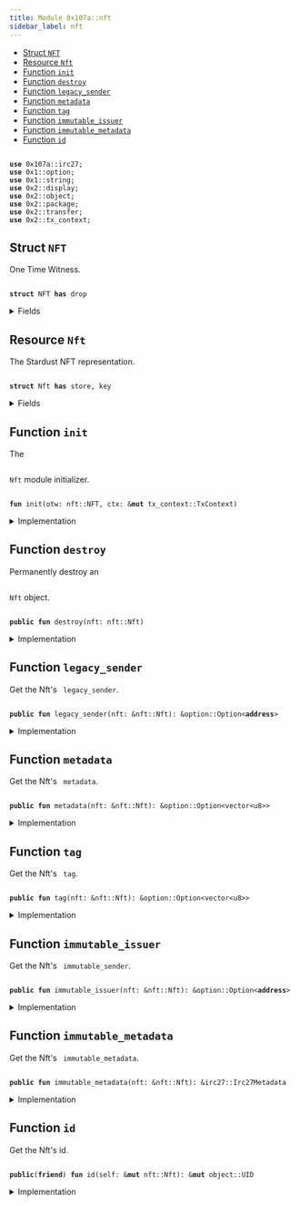 ```yaml
---
title: Module 0x107a::nft
sidebar_label: nft
---
```


<Link id="0x107a_nft"/>


-  [Struct `NFT`](#0x107a_nft_NFT)
-  [Resource `Nft`](#0x107a_nft_Nft)
-  [Function `init`](#0x107a_nft_init)
-  [Function `destroy`](#0x107a_nft_destroy)
-  [Function `legacy_sender`](#0x107a_nft_legacy_sender)
-  [Function `metadata`](#0x107a_nft_metadata)
-  [Function `tag`](#0x107a_nft_tag)
-  [Function `immutable_issuer`](#0x107a_nft_immutable_issuer)
-  [Function `immutable_metadata`](#0x107a_nft_immutable_metadata)
-  [Function `id`](#0x107a_nft_id)


<pre><code>
<b>use</b> <Link to="irc27#0x107a_irc27">0x107a::irc27</Link>;
<b>use</b> <Link to="../move-stdlib/option#0x1_option">0x1::option</Link>;
<b>use</b> <Link to="../move-stdlib/string#0x1_string">0x1::string</Link>;
<b>use</b> <Link to="../iota-framework/display#0x2_display">0x2::display</Link>;
<b>use</b> <Link to="../iota-framework/object#0x2_object">0x2::object</Link>;
<b>use</b> <Link to="../iota-framework/package#0x2_package">0x2::package</Link>;
<b>use</b> <Link to="../iota-framework/transfer#0x2_transfer">0x2::transfer</Link>;
<b>use</b> <Link to="../iota-framework/tx_context#0x2_tx_context">0x2::tx_context</Link>;
</code></pre>



<Link id="0x107a_nft_NFT"></Link>

## Struct `NFT`

One Time Witness.


<pre><code>
<b>struct</b> <Link to="nft#0x107a_nft_NFT">NFT</Link> <b>has</b> drop
</code></pre>



<details>
<summary>Fields</summary>


<dl>
<dt>
<code>
dummy_field: bool</code>
</dt>
<dd>

</dd>
</dl>


</details>

<Link id="0x107a_nft_Nft"></Link>

## Resource `Nft`

The Stardust NFT representation.


<pre><code>
<b>struct</b> <Link to="nft#0x107a_nft_Nft">Nft</Link> <b>has</b> store, key
</code></pre>



<details>
<summary>Fields</summary>


<dl>
<dt>
<code>
id: <Link to="../iota-framework/object#0x2_object_UID">object::UID</Link></code>
</dt>
<dd>
 The Nft's ID is nested from Stardust.
</dd>
<dt>
<code>
legacy_sender: <Link to="../move-stdlib/option#0x1_option_Option">option::Option</Link>&lt;<b>address</b>&gt;</code>
</dt>
<dd>
 The sender feature holds the last sender address assigned before the migration and
 is not supported by the protocol after it.
</dd>
<dt>
<code>
metadata: <Link to="../move-stdlib/option#0x1_option_Option">option::Option</Link>&lt;<Link to="../move-stdlib/vector#0x1_vector">vector</Link>&lt;u8&gt;&gt;</code>
</dt>
<dd>
 The metadata feature.
</dd>
<dt>
<code>
tag: <Link to="../move-stdlib/option#0x1_option_Option">option::Option</Link>&lt;<Link to="../move-stdlib/vector#0x1_vector">vector</Link>&lt;u8&gt;&gt;</code>
</dt>
<dd>
 The tag feature.
</dd>
<dt>
<code>
immutable_issuer: <Link to="../move-stdlib/option#0x1_option_Option">option::Option</Link>&lt;<b>address</b>&gt;</code>
</dt>
<dd>
 The immutable issuer feature.
</dd>
<dt>
<code>
immutable_metadata: <Link to="irc27#0x107a_irc27_Irc27Metadata">irc27::Irc27Metadata</Link></code>
</dt>
<dd>
 The immutable metadata feature.
</dd>
</dl>


</details>

<Link id="0x107a_nft_init"></Link>

## Function `init`

The <code>
<Link to="nft#0x107a_nft_Nft">Nft</Link></code> module initializer.


<pre><code>
<b>fun</b> <Link to="nft#0x107a_nft_init">init</Link>(otw: <Link to="nft#0x107a_nft_NFT">nft::NFT</Link>, ctx: &<b>mut</b> <Link to="../iota-framework/tx_context#0x2_tx_context_TxContext">tx_context::TxContext</Link>)
</code></pre>



<details>
<summary>Implementation</summary>


<pre><code>
<b>fun</b> <Link to="nft#0x107a_nft_init">init</Link>(otw: <Link to="nft#0x107a_nft_NFT">NFT</Link>, ctx: &<b>mut</b> TxContext) \{
    // Claim the <b>module</b> publisher.
    <b>let</b> publisher = <Link to="../iota-framework/package#0x2_package_claim">package::claim</Link>(otw, ctx);

    // Build a `Display` <Link to="../iota-framework/object#0x2_object">object</Link>.
    <b>let</b> keys = <Link to="../move-stdlib/vector#0x1_vector">vector</Link>[
        // The Iota standard fields.
        <Link to="../move-stdlib/string#0x1_string_utf8">string::utf8</Link>(b"name"),
        <Link to="../move-stdlib/string#0x1_string_utf8">string::utf8</Link>(b"image_url"),
        <Link to="../move-stdlib/string#0x1_string_utf8">string::utf8</Link>(b"description"),
        <Link to="../move-stdlib/string#0x1_string_utf8">string::utf8</Link>(b"creator"),

        // The extra IRC27-nested fields.
        <Link to="../move-stdlib/string#0x1_string_utf8">string::utf8</Link>(b"version"),
        <Link to="../move-stdlib/string#0x1_string_utf8">string::utf8</Link>(b"media_type"),
        <Link to="../move-stdlib/string#0x1_string_utf8">string::utf8</Link>(b"collection_name"),

        // The issuer of the <Link to="nft#0x107a_nft_NFT">NFT</Link>. Equivalent <b>to</b> IRC-27 `collectionId`.
        <Link to="../move-stdlib/string#0x1_string_utf8">string::utf8</Link>(b"immutable_issuer"),
    ];

    <b>let</b> values = <Link to="../move-stdlib/vector#0x1_vector">vector</Link>[
        // The Iota standard fields.
        <Link to="../move-stdlib/string#0x1_string_utf8">string::utf8</Link>(b"\{immutable_metadata.name}"),
        <Link to="../move-stdlib/string#0x1_string_utf8">string::utf8</Link>(b"\{immutable_metadata.uri}"),
        <Link to="../move-stdlib/string#0x1_string_utf8">string::utf8</Link>(b"\{immutable_metadata.description}"),
        <Link to="../move-stdlib/string#0x1_string_utf8">string::utf8</Link>(b"\{immutable_metadata.issuer_name}"),

        // The extra IRC27-nested fields.
        <Link to="../move-stdlib/string#0x1_string_utf8">string::utf8</Link>(b"\{immutable_metadata.version}"),
        <Link to="../move-stdlib/string#0x1_string_utf8">string::utf8</Link>(b"\{immutable_metadata.media_type}"),
        <Link to="../move-stdlib/string#0x1_string_utf8">string::utf8</Link>(b"\{immutable_metadata.collection_name}"),

        // The issuer of the <Link to="nft#0x107a_nft_NFT">NFT</Link>. Equivalent <b>to</b> IRC-27 `collectionId`.
        <Link to="../move-stdlib/string#0x1_string_utf8">string::utf8</Link>(b"\{immutable_issuer}"),
    ];

    <b>let</b> <b>mut</b> <Link to="../iota-framework/display#0x2_display">display</Link> = <Link to="../iota-framework/display#0x2_display_new_with_fields">display::new_with_fields</Link>&lt;<Link to="nft#0x107a_nft_Nft">Nft</Link>&gt;(
        &publisher,
        keys,
        values,
        ctx
    );

    // Commit the first version of `Display` <b>to</b> <b>apply</b> changes.
    <Link to="../iota-framework/display#0x2_display">display</Link>.update_version();

    // Burn the publisher <Link to="../iota-framework/object#0x2_object">object</Link>.
    <Link to="../iota-framework/package#0x2_package_burn_publisher">package::burn_publisher</Link>(publisher);

    // Freeze the <Link to="../iota-framework/display#0x2_display">display</Link> <Link to="../iota-framework/object#0x2_object">object</Link>.
    iota::transfer::public_freeze_object(<Link to="../iota-framework/display#0x2_display">display</Link>);
}
</code></pre>



</details>

<Link id="0x107a_nft_destroy"></Link>

## Function `destroy`

Permanently destroy an <code>
<Link to="nft#0x107a_nft_Nft">Nft</Link></code> object.


<pre><code>
<b>public</b> <b>fun</b> <Link to="nft#0x107a_nft_destroy">destroy</Link>(<Link to="nft#0x107a_nft">nft</Link>: <Link to="nft#0x107a_nft_Nft">nft::Nft</Link>)
</code></pre>



<details>
<summary>Implementation</summary>


<pre><code>
<b>public</b> <b>fun</b> <Link to="nft#0x107a_nft_destroy">destroy</Link>(<Link to="nft#0x107a_nft">nft</Link>: <Link to="nft#0x107a_nft_Nft">Nft</Link>) \{
    <b>let</b> <Link to="nft#0x107a_nft_Nft">Nft</Link> \{
        id,
        legacy_sender: _,
        metadata: _,
        tag: _,
        immutable_issuer: _,
        immutable_metadata,
    } = <Link to="nft#0x107a_nft">nft</Link>;

    <Link to="irc27#0x107a_irc27_destroy">irc27::destroy</Link>(immutable_metadata);

    <Link to="../iota-framework/object#0x2_object_delete">object::delete</Link>(id);
}
</code></pre>



</details>

<Link id="0x107a_nft_legacy_sender"></Link>

## Function `legacy_sender`

Get the Nft's <code>
legacy_sender</code>.


<pre><code>
<b>public</b> <b>fun</b> <Link to="nft#0x107a_nft_legacy_sender">legacy_sender</Link>(<Link to="nft#0x107a_nft">nft</Link>: &<Link to="nft#0x107a_nft_Nft">nft::Nft</Link>): &<Link to="../move-stdlib/option#0x1_option_Option">option::Option</Link>&lt;<b>address</b>&gt;
</code></pre>



<details>
<summary>Implementation</summary>


<pre><code>
<b>public</b> <b>fun</b> <Link to="nft#0x107a_nft_legacy_sender">legacy_sender</Link>(<Link to="nft#0x107a_nft">nft</Link>: &<Link to="nft#0x107a_nft_Nft">Nft</Link>): &Option&lt;<b>address</b>&gt; \{
    &<Link to="nft#0x107a_nft">nft</Link>.legacy_sender
}
</code></pre>



</details>

<Link id="0x107a_nft_metadata"></Link>

## Function `metadata`

Get the Nft's <code>
metadata</code>.


<pre><code>
<b>public</b> <b>fun</b> <Link to="nft#0x107a_nft_metadata">metadata</Link>(<Link to="nft#0x107a_nft">nft</Link>: &<Link to="nft#0x107a_nft_Nft">nft::Nft</Link>): &<Link to="../move-stdlib/option#0x1_option_Option">option::Option</Link>&lt;<Link to="../move-stdlib/vector#0x1_vector">vector</Link>&lt;u8&gt;&gt;
</code></pre>



<details>
<summary>Implementation</summary>


<pre><code>
<b>public</b> <b>fun</b> <Link to="nft#0x107a_nft_metadata">metadata</Link>(<Link to="nft#0x107a_nft">nft</Link>: &<Link to="nft#0x107a_nft_Nft">Nft</Link>): &Option&lt;<Link to="../move-stdlib/vector#0x1_vector">vector</Link>&lt;u8&gt;&gt; \{
    &<Link to="nft#0x107a_nft">nft</Link>.metadata
}
</code></pre>



</details>

<Link id="0x107a_nft_tag"></Link>

## Function `tag`

Get the Nft's <code>
tag</code>.


<pre><code>
<b>public</b> <b>fun</b> <Link to="nft#0x107a_nft_tag">tag</Link>(<Link to="nft#0x107a_nft">nft</Link>: &<Link to="nft#0x107a_nft_Nft">nft::Nft</Link>): &<Link to="../move-stdlib/option#0x1_option_Option">option::Option</Link>&lt;<Link to="../move-stdlib/vector#0x1_vector">vector</Link>&lt;u8&gt;&gt;
</code></pre>



<details>
<summary>Implementation</summary>


<pre><code>
<b>public</b> <b>fun</b> <Link to="nft#0x107a_nft_tag">tag</Link>(<Link to="nft#0x107a_nft">nft</Link>: &<Link to="nft#0x107a_nft_Nft">Nft</Link>): &Option&lt;<Link to="../move-stdlib/vector#0x1_vector">vector</Link>&lt;u8&gt;&gt; \{
    &<Link to="nft#0x107a_nft">nft</Link>.tag
}
</code></pre>



</details>

<Link id="0x107a_nft_immutable_issuer"></Link>

## Function `immutable_issuer`

Get the Nft's <code>
immutable_sender</code>.


<pre><code>
<b>public</b> <b>fun</b> <Link to="nft#0x107a_nft_immutable_issuer">immutable_issuer</Link>(<Link to="nft#0x107a_nft">nft</Link>: &<Link to="nft#0x107a_nft_Nft">nft::Nft</Link>): &<Link to="../move-stdlib/option#0x1_option_Option">option::Option</Link>&lt;<b>address</b>&gt;
</code></pre>



<details>
<summary>Implementation</summary>


<pre><code>
<b>public</b> <b>fun</b> <Link to="nft#0x107a_nft_immutable_issuer">immutable_issuer</Link>(<Link to="nft#0x107a_nft">nft</Link>: &<Link to="nft#0x107a_nft_Nft">Nft</Link>): &Option&lt;<b>address</b>&gt; \{
    &<Link to="nft#0x107a_nft">nft</Link>.immutable_issuer
}
</code></pre>



</details>

<Link id="0x107a_nft_immutable_metadata"></Link>

## Function `immutable_metadata`

Get the Nft's <code>
immutable_metadata</code>.


<pre><code>
<b>public</b> <b>fun</b> <Link to="nft#0x107a_nft_immutable_metadata">immutable_metadata</Link>(<Link to="nft#0x107a_nft">nft</Link>: &<Link to="nft#0x107a_nft_Nft">nft::Nft</Link>): &<Link to="irc27#0x107a_irc27_Irc27Metadata">irc27::Irc27Metadata</Link>
</code></pre>



<details>
<summary>Implementation</summary>


<pre><code>
<b>public</b> <b>fun</b> <Link to="nft#0x107a_nft_immutable_metadata">immutable_metadata</Link>(<Link to="nft#0x107a_nft">nft</Link>: &<Link to="nft#0x107a_nft_Nft">Nft</Link>): &Irc27Metadata \{
    &<Link to="nft#0x107a_nft">nft</Link>.immutable_metadata
}
</code></pre>



</details>

<Link id="0x107a_nft_id"></Link>

## Function `id`

Get the Nft's id.


<pre><code>
<b>public</b>(<b>friend</b>) <b>fun</b> <Link to="nft#0x107a_nft_id">id</Link>(self: &<b>mut</b> <Link to="nft#0x107a_nft_Nft">nft::Nft</Link>): &<b>mut</b> <Link to="../iota-framework/object#0x2_object_UID">object::UID</Link>
</code></pre>



<details>
<summary>Implementation</summary>


<pre><code>
<b>public</b>(<Link to="../iota-framework/package#0x2_package">package</Link>) <b>fun</b> <Link to="nft#0x107a_nft_id">id</Link>(self: &<b>mut</b> <Link to="nft#0x107a_nft_Nft">Nft</Link>): &<b>mut</b> UID \{
    &<b>mut</b> self.id
}
</code></pre>



</details>
